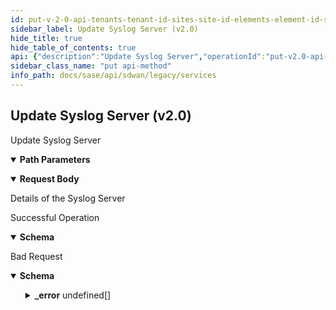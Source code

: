 ```yaml
---
id: put-v-2-0-api-tenants-tenant-id-sites-site-id-elements-element-id-syslogservers-syslogserver-id
sidebar_label: Update Syslog Server (v2.0)
hide_title: true
hide_table_of_contents: true
api: {"description":"Update Syslog Server","operationId":"put-v2.0-api-tenants-tenant_id-sites-site_id-elements-element_id-syslogservers-syslogserver_id","parameters":[{"description":"Tenant ID","in":"path","name":"tenant_id","required":true,"schema":{"description":"Tenant Id","type":"string"}},{"description":"Site ID","in":"path","name":"site_id","required":true,"schema":{"description":"Site Id","type":"string"}},{"description":"Element ID","in":"path","name":"element_id","required":true,"schema":{"description":"Element Id","type":"string"}},{"description":"Config ID","in":"path","name":"syslogserver_id","required":true,"schema":{"description":"Syslogserver Id","type":"string"}}],"requestBody":{"content":{"application/json":{"schema":{"properties":{"description":{"description":"Description: Size(max = 1024, error = DESCRIPTION_EXCEEDS_LIMIT: Description length exceeds limit, min = 0) ","type":"string"},"enabled":{"description":"Enabled","type":"boolean"},"id":{"description":"Id","type":"string"},"name":{"description":"Name: Required(error = NAME_REQD: Please provide resource name.) Size(max = 128, error = NAME_EXCEEDS_LIMIT: Name of the resource exceeds limit., min = 0) ","type":"string"},"protocol":{"description":"Protocol","type":"string"},"server_ip":{"description":"Server Ip: IPAddress(allowEmpty = true, allowLinkLocal = false, allowNull = true, bcast = DENY, defaultRoute = false, dnsCheck = false, error = SYSLOGSERVER_CONFIG_INVALID_IP: Invalid IP address for syslog server, type = IP) ","type":"string"},"server_port":{"description":"Server Port: Range(max = 65535L, error = SYSLOGSERVER_CONFIG_INVALID_RANGE: Invalid port range.Should be between 1-65535., min = 1L) ","format":"int32","type":"integer"},"severity_level":{"description":"Severity Level","type":"string"},"source_interface":{"description":"Source Interface","type":"string"},"tags":{"description":"Tags: ListString(allowDuplicate = false, allowEmpty = true, allowNull = true, length = 1024, listMaxSize = 10, error = INVALID_TAG: Maximum 10 Unique tags of length 1024 each are allowed, noTrim = false, regex = [^,\\\\s]+, required = false) ","items":{"description":"Tags","type":"string"},"type":"array"}},"required":["name"]}}},"description":"Details of the Syslog Server"},"responses":{"200":{"content":{"application/json":{"schema":{"properties":{"description":{"description":"Description: Size(max = 1024, error = DESCRIPTION_EXCEEDS_LIMIT: Description length exceeds limit, min = 0) ","type":"string"},"enabled":{"description":"Enabled","type":"boolean"},"id":{"description":"Id","type":"string"},"name":{"description":"Name: Required(error = NAME_REQD: Please provide resource name.) Size(max = 128, error = NAME_EXCEEDS_LIMIT: Name of the resource exceeds limit., min = 0) ","type":"string"},"protocol":{"description":"Protocol","type":"string"},"server_ip":{"description":"Server Ip: IPAddress(allowEmpty = true, allowLinkLocal = false, allowNull = true, bcast = DENY, defaultRoute = false, dnsCheck = false, error = SYSLOGSERVER_CONFIG_INVALID_IP: Invalid IP address for syslog server, type = IP) ","type":"string"},"server_port":{"description":"Server Port: Range(max = 65535L, error = SYSLOGSERVER_CONFIG_INVALID_RANGE: Invalid port range.Should be between 1-65535., min = 1L) ","format":"int32","type":"integer"},"severity_level":{"description":"Severity Level","type":"string"},"source_interface":{"description":"Source Interface","type":"string"},"tags":{"description":"Tags: ListString(allowDuplicate = false, allowEmpty = true, allowNull = true, length = 1024, listMaxSize = 10, error = INVALID_TAG: Maximum 10 Unique tags of length 1024 each are allowed, noTrim = false, regex = [^,\\\\s]+, required = false) ","items":{"description":"Tags","type":"string"},"type":"array"}},"required":["name"]}}},"description":"Successful Operation"},"400":{"content":{"application/json":{"example":{"value":{"_error":[{"code":"INVALID_JSON_EXTRA_ATTRIBUTE"},{"code":"INVALID_JSON_COMMON_ATTR_MISMATCH"},{"code":"SYSLOGSERVER_CONFIG_SERVER_IP_MISSING"},{"code":"SYSLOGSERVER_CONFIG_INVALID_RANGE"},{"code":"SYSLOGSERVER_CONFIG_INVALID_PROTOCOL"},{"code":"SYSLOGSERVER_CONFIG_INVALID_SEVERITY_LEVEL"},{"code":"SYSLOGSERVER_CONFIG_FLOW_LOGGING_NOT_SUPPORTED"},{"code":"SYSLOGSERVER_CONFIG_REQD_SOURCE_INTERFACE"}]}},"schema":{"properties":{"_error":{"items":{"properties":{"code":{"type":"string"},"message":{"type":"string"}}},"type":"array"}}}}},"description":"Bad Request"}},"tags":["Services"],"method":"put","path":"/v2.0/api/tenants/{tenant_id}/sites/{site_id}/elements/{element_id}/syslogservers/{syslogserver_id}","jsonRequestBodyExample":{"description":"string","enabled":true,"id":"string","name":"string","protocol":"string","server_ip":"string","server_port":0,"severity_level":"string","source_interface":"string","tags":["string"]},"info":{"contact":{},"description":"List of APIs used to manage the Syslog servers.","title":"Services","version":"Latest"},"postman":{"name":"Update Syslog Server (v2.0)","description":{"content":"Update Syslog Server","type":"text/plain"},"url":{"path":["v2.0","api","tenants",":tenant_id","sites",":site_id","elements",":element_id","syslogservers",":syslogserver_id"],"host":["{{baseUrl}}"],"query":[],"variable":[{"disabled":false,"description":{"content":"(Required) Tenant ID","type":"text/plain"},"type":"any","value":"","key":"tenant_id"},{"disabled":false,"description":{"content":"(Required) Site ID","type":"text/plain"},"type":"any","value":"","key":"site_id"},{"disabled":false,"description":{"content":"(Required) Element ID","type":"text/plain"},"type":"any","value":"","key":"element_id"},{"disabled":false,"description":{"content":"(Required) Config ID","type":"text/plain"},"type":"any","value":"","key":"syslogserver_id"}]},"header":[{"key":"Content-Type","value":"application/json"},{"key":"Accept","value":"application/json"}],"method":"PUT","body":{"mode":"raw","raw":"\"\"","options":{"raw":{"language":"json"}}}}}
sidebar_class_name: "put api-method"
info_path: docs/sase/api/sdwan/legacy/services
---
```



## Update Syslog Server (v2.0)



Update Syslog Server

<details style={{"marginBottom":"1rem"}} data-collapsed={false} open={true}><summary style={{}}><strong>Path Parameters</strong></summary><div><ul><ParamsItem className={"paramsItem"} param={{"description":"Tenant ID","in":"path","name":"tenant_id","required":true,"schema":{"description":"Tenant Id","type":"string"}}}></ParamsItem><ParamsItem className={"paramsItem"} param={{"description":"Site ID","in":"path","name":"site_id","required":true,"schema":{"description":"Site Id","type":"string"}}}></ParamsItem><ParamsItem className={"paramsItem"} param={{"description":"Element ID","in":"path","name":"element_id","required":true,"schema":{"description":"Element Id","type":"string"}}}></ParamsItem><ParamsItem className={"paramsItem"} param={{"description":"Config ID","in":"path","name":"syslogserver_id","required":true,"schema":{"description":"Syslogserver Id","type":"string"}}}></ParamsItem></ul></div></details><MimeTabs><TabItem label={"application/json"} value={"application/json-schema"}><details style={{}} data-collapsed={false} open={true}><summary style={{"textAlign":"left"}}><strong>Request Body</strong></summary><div style={{"textAlign":"left","marginLeft":"1rem"}}><div style={{"marginTop":"1rem","marginBottom":"1rem"}}>

Details of the Syslog Server

</div></div><ul style={{"marginLeft":"1rem"}}><SchemaItem collapsible={false} name={"description"} required={false} schemaDescription={"Description: Size(max = 1024, error = DESCRIPTION_EXCEEDS_LIMIT: Description length exceeds limit, min = 0) "} schemaName={"string"} qualifierMessage={undefined} defaultValue={undefined}></SchemaItem><SchemaItem collapsible={false} name={"enabled"} required={false} schemaDescription={"Enabled"} schemaName={"boolean"} qualifierMessage={undefined} defaultValue={undefined}></SchemaItem><SchemaItem collapsible={false} name={"id"} required={false} schemaDescription={"Id"} schemaName={"string"} qualifierMessage={undefined} defaultValue={undefined}></SchemaItem><SchemaItem collapsible={false} name={"name"} required={true} schemaDescription={"Name: Required(error = NAME_REQD: Please provide resource name.) Size(max = 128, error = NAME_EXCEEDS_LIMIT: Name of the resource exceeds limit., min = 0) "} schemaName={"string"} qualifierMessage={undefined} defaultValue={undefined}></SchemaItem><SchemaItem collapsible={false} name={"protocol"} required={false} schemaDescription={"Protocol"} schemaName={"string"} qualifierMessage={undefined} defaultValue={undefined}></SchemaItem><SchemaItem collapsible={false} name={"server_ip"} required={false} schemaDescription={"Server Ip: IPAddress(allowEmpty = true, allowLinkLocal = false, allowNull = true, bcast = DENY, defaultRoute = false, dnsCheck = false, error = SYSLOGSERVER_CONFIG_INVALID_IP: Invalid IP address for syslog server, type = IP) "} schemaName={"string"} qualifierMessage={undefined} defaultValue={undefined}></SchemaItem><SchemaItem collapsible={false} name={"server_port"} required={false} schemaDescription={"Server Port: Range(max = 65535L, error = SYSLOGSERVER_CONFIG_INVALID_RANGE: Invalid port range.Should be between 1-65535., min = 1L) "} schemaName={"int32"} qualifierMessage={undefined} defaultValue={undefined}></SchemaItem><SchemaItem collapsible={false} name={"severity_level"} required={false} schemaDescription={"Severity Level"} schemaName={"string"} qualifierMessage={undefined} defaultValue={undefined}></SchemaItem><SchemaItem collapsible={false} name={"source_interface"} required={false} schemaDescription={"Source Interface"} schemaName={"string"} qualifierMessage={undefined} defaultValue={undefined}></SchemaItem><SchemaItem collapsible={false} name={"tags"} required={false} schemaDescription={"Tags: ListString(allowDuplicate = false, allowEmpty = true, allowNull = true, length = 1024, listMaxSize = 10, error = INVALID_TAG: Maximum 10 Unique tags of length 1024 each are allowed, noTrim = false, regex = [^,\\\\s]+, required = false) "} schemaName={"string[]"} qualifierMessage={undefined} defaultValue={undefined}></SchemaItem></ul></details></TabItem></MimeTabs><div><ApiTabs><TabItem label={"200"} value={"200"}><div>

Successful Operation

</div><div><MimeTabs groupId={"mime-type"}><TabItem label={"application/json"} value={"application/json"}><SchemaTabs groupId={"schema-tabs"}><TabItem label={"Schema"} value={"Schema"}><details style={{}} data-collapsed={false} open={true}><summary style={{"textAlign":"left"}}><strong>Schema</strong></summary><div style={{"textAlign":"left","marginLeft":"1rem"}}></div><ul style={{"marginLeft":"1rem"}}><SchemaItem collapsible={false} name={"description"} required={false} schemaDescription={"Description: Size(max = 1024, error = DESCRIPTION_EXCEEDS_LIMIT: Description length exceeds limit, min = 0) "} schemaName={"string"} qualifierMessage={undefined} defaultValue={undefined}></SchemaItem><SchemaItem collapsible={false} name={"enabled"} required={false} schemaDescription={"Enabled"} schemaName={"boolean"} qualifierMessage={undefined} defaultValue={undefined}></SchemaItem><SchemaItem collapsible={false} name={"id"} required={false} schemaDescription={"Id"} schemaName={"string"} qualifierMessage={undefined} defaultValue={undefined}></SchemaItem><SchemaItem collapsible={false} name={"name"} required={false} schemaDescription={"Name: Required(error = NAME_REQD: Please provide resource name.) Size(max = 128, error = NAME_EXCEEDS_LIMIT: Name of the resource exceeds limit., min = 0) "} schemaName={"string"} qualifierMessage={undefined} defaultValue={undefined}></SchemaItem><SchemaItem collapsible={false} name={"protocol"} required={false} schemaDescription={"Protocol"} schemaName={"string"} qualifierMessage={undefined} defaultValue={undefined}></SchemaItem><SchemaItem collapsible={false} name={"server_ip"} required={false} schemaDescription={"Server Ip: IPAddress(allowEmpty = true, allowLinkLocal = false, allowNull = true, bcast = DENY, defaultRoute = false, dnsCheck = false, error = SYSLOGSERVER_CONFIG_INVALID_IP: Invalid IP address for syslog server, type = IP) "} schemaName={"string"} qualifierMessage={undefined} defaultValue={undefined}></SchemaItem><SchemaItem collapsible={false} name={"server_port"} required={false} schemaDescription={"Server Port: Range(max = 65535L, error = SYSLOGSERVER_CONFIG_INVALID_RANGE: Invalid port range.Should be between 1-65535., min = 1L) "} schemaName={"int32"} qualifierMessage={undefined} defaultValue={undefined}></SchemaItem><SchemaItem collapsible={false} name={"severity_level"} required={false} schemaDescription={"Severity Level"} schemaName={"string"} qualifierMessage={undefined} defaultValue={undefined}></SchemaItem><SchemaItem collapsible={false} name={"source_interface"} required={false} schemaDescription={"Source Interface"} schemaName={"string"} qualifierMessage={undefined} defaultValue={undefined}></SchemaItem><SchemaItem collapsible={false} name={"tags"} required={false} schemaDescription={"Tags: ListString(allowDuplicate = false, allowEmpty = true, allowNull = true, length = 1024, listMaxSize = 10, error = INVALID_TAG: Maximum 10 Unique tags of length 1024 each are allowed, noTrim = false, regex = [^,\\\\s]+, required = false) "} schemaName={"string[]"} qualifierMessage={undefined} defaultValue={undefined}></SchemaItem></ul></details></TabItem><TabItem label={"Example (from schema)"} value={"Example (from schema)"}><ResponseSamples responseExample={"{\n  \"description\": \"string\",\n  \"enabled\": true,\n  \"id\": \"string\",\n  \"name\": \"string\",\n  \"protocol\": \"string\",\n  \"server_ip\": \"string\",\n  \"server_port\": 0,\n  \"severity_level\": \"string\",\n  \"source_interface\": \"string\",\n  \"tags\": [\n    \"string\"\n  ]\n}"} language={"json"}></ResponseSamples></TabItem></SchemaTabs></TabItem></MimeTabs></div></TabItem><TabItem label={"400"} value={"400"}><div>

Bad Request

</div><div><MimeTabs groupId={"mime-type"}><TabItem label={"application/json"} value={"application/json"}><SchemaTabs groupId={"schema-tabs"}><TabItem label={"Schema"} value={"Schema"}><details style={{}} data-collapsed={false} open={true}><summary style={{"textAlign":"left"}}><strong>Schema</strong></summary><div style={{"textAlign":"left","marginLeft":"1rem"}}></div><ul style={{"marginLeft":"1rem"}}><SchemaItem collapsible={true} className={"schemaItem"}><details style={{}}><summary style={{}}><strong>_error</strong><span style={{"opacity":"0.6"}}> undefined[]</span></summary><div style={{"marginLeft":"1rem"}}><SchemaItem collapsible={false} name={"code"} required={false} schemaDescription={undefined} schemaName={"string"} qualifierMessage={undefined} defaultValue={undefined}></SchemaItem><SchemaItem collapsible={false} name={"message"} required={false} schemaDescription={undefined} schemaName={"string"} qualifierMessage={undefined} defaultValue={undefined}></SchemaItem></div></details></SchemaItem></ul></details></TabItem><TabItem label={"Example (from schema)"} value={"Example (from schema)"}><ResponseSamples responseExample={"{\n  \"_error\": [\n    {\n      \"code\": \"string\",\n      \"message\": \"string\"\n    }\n  ]\n}"} language={"json"}></ResponseSamples></TabItem><TabItem label={"Example"} value={"Example"}><ResponseSamples responseExample={"{\n  \"value\": {\n    \"_error\": [\n      {\n        \"code\": \"INVALID_JSON_EXTRA_ATTRIBUTE\"\n      },\n      {\n        \"code\": \"INVALID_JSON_COMMON_ATTR_MISMATCH\"\n      },\n      {\n        \"code\": \"SYSLOGSERVER_CONFIG_SERVER_IP_MISSING\"\n      },\n      {\n        \"code\": \"SYSLOGSERVER_CONFIG_INVALID_RANGE\"\n      },\n      {\n        \"code\": \"SYSLOGSERVER_CONFIG_INVALID_PROTOCOL\"\n      },\n      {\n        \"code\": \"SYSLOGSERVER_CONFIG_INVALID_SEVERITY_LEVEL\"\n      },\n      {\n        \"code\": \"SYSLOGSERVER_CONFIG_FLOW_LOGGING_NOT_SUPPORTED\"\n      },\n      {\n        \"code\": \"SYSLOGSERVER_CONFIG_REQD_SOURCE_INTERFACE\"\n      }\n    ]\n  }\n}"} language={"json"}></ResponseSamples></TabItem></SchemaTabs></TabItem></MimeTabs></div></TabItem></ApiTabs></div>
      